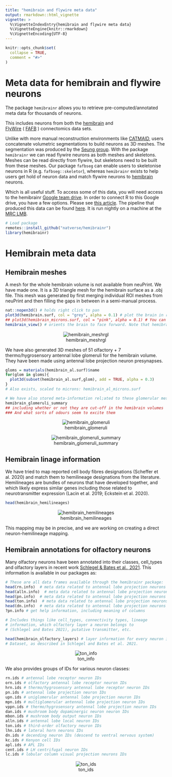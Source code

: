 ```yaml
---
title: "hemibrain and flywire meta data"
output: rmarkdown::html_vignette
vignette: >
  %\VignetteIndexEntry{hemibrain and flywire meta data}
  %\VignetteEngine{knitr::rmarkdown}
  %\VignetteEncoding{UTF-8}
---
```


```r
knitr::opts_chunk$set(
  collapse = TRUE,
  comment = "#>"
)
```

# Meta data for hemibrain and flywire neurons

The package `hemibrainr` allows you to retrieve pre-computed/annotated meta data for thousands of neurons.

This includes neurons from both the [hemibrain](https://neuprint.janelia.org/help/videos?dataset=hemibrain) and  
[FlyWire](https://ngl.flywire.ai/?local_id=c8c06ea181ad5447b04beacfc4cb1b66) ( [FAFB](https://www.ncbi.nlm.nih.gov/pmc/articles/PMC6063995/) ) connectomics data sets.

Unlike with more manual reconstruction environments like [CATMAID](https://neuropil.janelia.org/tracing/fafb/), users concatenate volumetric segmentations to build neurons as 3D meshes. The segmentation was produced by the [Seung group](https://seunglab.org/). With the package `hemibrainr` we can read flywire neurons as both meshes and skeletons. Meshes can be read directly from flywire, but skeletons need to be built from these meshes. Our package `fafbseg` can enable users to skeletonise neurons in R (e.g. `fafbseg::skeletor`), whereas `hemibrainr` exists to help users get hold of neuron data and match flywire neurons to [hemibrain](https://neuprint.janelia.org/help/videos?dataset=hemibrain) neurons. 

Which is all useful stuff. To access some of this data, you will need access to the hemibrainr [Google team drive](https://support.google.com/a/users/answer/9310156?hl=en). In order to connect R to this Google drive, you have a few options. Please see [this article](https://natverse.github.io/hemibrainr/articles/google_filestream.html). The pipeline that produced this data can be found [here](https://github.com/flyconnectome/fafbpipeline). It is run nightly on a machine at the [MRC LMB](https://www2.mrc-lmb.cam.ac.uk/research/scientific-facilities-and-support-services/scientific-computing/).

```r
# Load package
remotes::install_github("natverse/hemibrainr")
library(hemibrainr)
```

# Hemibrain meta data

## Hemibrain meshes

A mesh for the whole hemibrain volume is not available from neuPrint. We have made one. It is a 3D triangle mesh for the hemibrain surface as a .obj file. This mesh was generated by first merging individual ROI meshes from neuPrint and then filling the gaps in between in a semi-manual process.

```r
nat::nopen3d() # holds right click to pan
plot3d(hemibrain.surf, col = "grey", alpha = 0.1) # plot the brain in raw voxel space
## plot3d(hemibrain_microns.surf, col = "pink", alpha = 0.1) # You can also plot the brain scaled to microns
hemibrain_view() # orients the brain to face forward. Note that hemibrain coordinate system has the anterior-posterior axis aligned with the Y axis (rather than the Z axis, which is more commonly observed)
```

<center>
![hemibrain_meshrgl](https://raw.githubusercontent.com/natverse/hemibrainr/master/inst/images/hemibrain_meshrgl.png)
</center>

We have also generated 3D meshes of 51 olfactory + 7 thermo/hygrosensory antennal lobe glomeruli for the hemibrain volume. They have been made using antennal lobe projection neuron presynapses.

```r
gloms = materials(hemibrain_al.surf)$name
for(glom in gloms){
  plot3d(subset(hemibrain_al.surf,glom), add = TRUE, alpha = 0.3)
}
# Also exists, scaled to microns: hemibrain_al_microns.surf

# We have also stored meta-information rel;ated to these glomerular meshes
hemibrain_glomeruli_summary
## including whether or not they are cut-off in the hemibrain volumes
### And what sorts of odours seem to excite them
```

<center>
![hemibrain_glomeruli](https://raw.githubusercontent.com/natverse/hemibrainr/master/inst/images/hemibrain_glomeruli.png)
</center>

<center>
![hemibrain_glomeruli_summary](https://raw.githubusercontent.com/natverse/hemibrainr/master/inst/images/hemibrain_glomeruli_summary.png)
</center>

## Hemibrain linage information

We have tried to map reported cell body fibres designations (Scheffer et al. 2020) and match them to hemilineage designations from the literature. Hemilineages are bundles of neurons that have developed together, and which likely express similar genes including those related to neurotransmitter expression (Lacin et al. 2019; Eckstein et al. 2020).

```r
head(hemibrain_hemilineages)
```

<center>
![hemibrain_hemilineages](https://raw.githubusercontent.com/natverse/hemibrainr/master/inst/images/hemibrain_hemilineages.png)
</center>

This mapping may be in precise, and we are working on creating a direct neuron-hemilineage mapping.

## Hemibrain annotations for olfactory neurons

Many olfactory neurons have been annotated into their classes, cell_types and olfactory layers in recent work [Schlegel & Bates et al., 2021](https://docs.google.com/spreadsheets/d/1OSlDtnR3B1LiB5cwI5x5Ql6LkZd8JOS5bBr-HTi0pOw/edit). This information is available in our packages as:

```r
# These are all data frames available through the hemibrainr package:
head(rn.info)  # meta data related to antennal lobe projection neurons
head(alln.info)  # meta data related to antennal lobe projection neurons
head(pn.info)  # meta data related to antennal lobe projection neurons
head(ton.info)  # meta data related to antennal lobe projection neurons' targets
head(dn.info)  # meta data related to antennal lobe projection neurons
?pn.info # get help information, including meaning of columns

# Includes things like cell_types, connectivity types, lineage
# information, which olfactory layer a neuron belongs to 
# (Schlegel and Bates 2021), putative transmitter, etc.

head(hemibrain_olfactory_layers) # layer information for every neuron in the hemibrain
# Dataset, as described in Schlegel and Bates et al. 2021.
```

<center>
![ton_info](https://raw.githubusercontent.com/natverse/hemibrainr/master/inst/images/ton_info.png)
</center>

We also provides groups of IDs for various neuron classes:

```r
rn.ids # antennal lobe receptor neuron IDs
orn.ids # olfactory antennal lobe receptor neuron IDs
hrn.ids # thermo/hygrosensory antennal lobe receptor neuron IDs
pn.ids # antennal lobe projection neuron IDs
upn.ids # uniglomerular antennal lobe projection neuron IDs
mpn.ids # multiglomerular antennal lobe projection neuron IDs
vppn.ids # thermo/hygrosensory antennal lobe projection neuron IDs
dan.ids # mushroom body dopaminergic neuron neuron IDs
mbon.ids # mushroom body output neuron IDs
alln.ids # antennal lobe local neuron IDs
ton.ids # third-order olfactory neuron IDs
lhn.ids # lateral horn neurons IDs
dn.ids # decending neuron IDs (descend to ventral nervous system)
kc.ids # Kenyon cell IDs
apl.ids # APL IDs
cent.ids # LH centrifugal neuron IDs
lc.ids # lobular column visual projection neurons IDs
```

<center>
![ton_ids](https://raw.githubusercontent.com/natverse/hemibrainr/master/inst/images/ton_ids.png)
</center>


